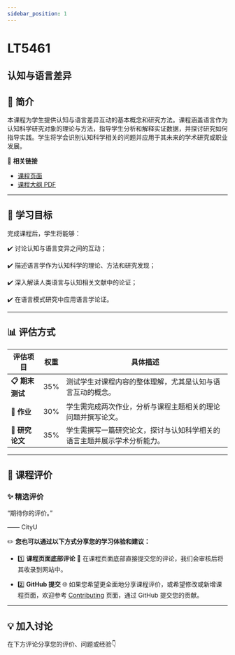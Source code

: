 ```yaml
---
sidebar_position: 1
---
```


# LT5461
## 认知与语言差异

## **📘 简介**
本课程为学生提供认知与语言差异互动的基本概念和研究方法。课程涵盖语言作为认知科学研究对象的理论与方法，指导学生分析和解释实证数据，并探讨研究如何指导实践。学生将学会识别认知科学相关的问题并应用于其未来的学术研究或职业发展。

🔗 **相关链接**
- [课程页面](https://www.cityu.edu.hk/catalogue/pg/202526/course/LT5461.htm)
- [课程大纲 PDF](https://www.cityu.edu.hk/catalogue/pg/202526/course/LT5461.pdf)

---

## **🎯 学习目标**

完成课程后，学生将能够：

✔️ 讨论认知与语言变异之间的互动；

✔️ 描述语言学作为认知科学的理论、方法和研究发现；

✔️ 深入解读人类语言与认知相关文献中的论证；

✔️ 在语言模式研究中应用语言学论证。

---

## **📊 评估方式**

| **评估项目**              | **权重** | **具体描述**                                                                                     |
|--------------------------|---------|-----------------------------------------------------------------------------------------------|
| **📋 期末测试**            | 35%     | 测试学生对课程内容的整体理解，尤其是认知与语言互动的概念。                                              |
| **📖 作业**               | 30%     | 学生需完成两次作业，分析与课程主题相关的理论问题并撰写论文。                                                |
| **📄 研究论文**            | 35%     | 学生需撰写一篇研究论文，探讨与认知科学相关的语言主题并展示学术分析能力。                                          |

---

## **💬 课程评价**

### ✨ **精选评价**
<div className={commentStyles.commentBox}>
    <p className={commentStyles.commentText}>
        “期待你的评价。”
    </p>
    <p className={commentStyles.commentAuthor}>—— CityU</p>
</div>

✏️ **您也可以通过以下方式分享您的学习体验和建议：**

- 1️⃣ **课程页面底部评论**
💬 在课程页面底部直接提交您的评论，我们会审核后将其收录到网站中。

- 2️⃣ **GitHub 提交**
🌐 如果您希望更全面地分享课程评价，或希望修改或新增课程页面，欢迎参考 [Contributing](/contributing) 页面，通过 GitHub 提交您的贡献。

---

## **💡 加入讨论**

在下方评论分享您的评价、问题或经验👇
<Utterances />
